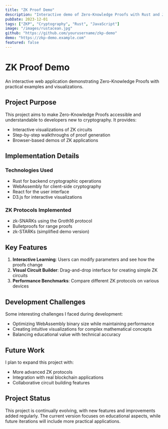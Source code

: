 ```yaml
---
title: "ZK Proof Demo"
description: "Interactive demo of Zero-Knowledge Proofs with Rust and JavaScript"
pubDate: 2023-12-01
tags: ["ZKP", "Cryptography", "Rust", "JavaScript"]
image: "/images/rustacean.jpg"
github: "https://github.com/yourusername/zkp-demo"
demo: "https://zkp-demo.example.com"
featured: false
---
```


# ZK Proof Demo

An interactive web application demonstrating Zero-Knowledge Proofs with practical examples and visualizations.

## Project Purpose

This project aims to make Zero-Knowledge Proofs accessible and understandable to developers new to cryptography. It provides:

- Interactive visualizations of ZK circuits
- Step-by-step walkthroughs of proof generation
- Browser-based demos of ZK applications

## Implementation Details

### Technologies Used
- Rust for backend cryptographic operations
- WebAssembly for client-side cryptography
- React for the user interface
- D3.js for interactive visualizations

### ZK Protocols Implemented
- zk-SNARKs using the Groth16 protocol
- Bulletproofs for range proofs
- zk-STARKs (simplified demo version)

## Key Features

1. **Interactive Learning**: Users can modify parameters and see how the proofs change
2. **Visual Circuit Builder**: Drag-and-drop interface for creating simple ZK circuits
3. **Performance Benchmarks**: Compare different ZK protocols on various devices

## Development Challenges

Some interesting challenges I faced during development:

- Optimizing WebAssembly binary size while maintaining performance
- Creating intuitive visualizations for complex mathematical concepts
- Balancing educational value with technical accuracy

## Future Work

I plan to expand this project with:
- More advanced ZK protocols
- Integration with real blockchain applications
- Collaborative circuit building features

## Project Status

This project is continually evolving, with new features and improvements added regularly. The current version focuses on educational aspects, while future iterations will include more practical applications. 